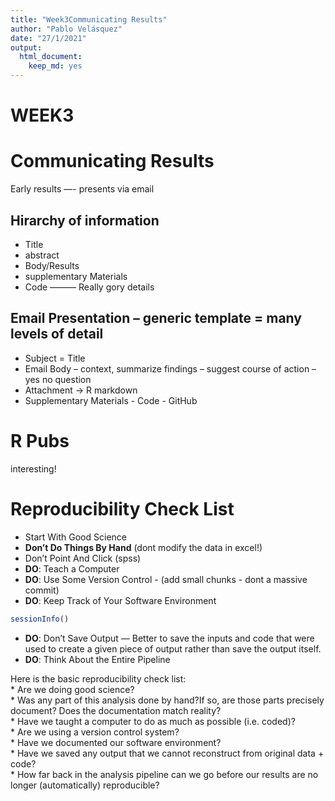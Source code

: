```yaml
---
title: "Week3Communicating Results"
author: "Pablo Velásquez"
date: "27/1/2021"
output: 
  html_document: 
    keep_md: yes
---
```

**WEEK3**
==============
**Communicating Results**
======================

Early results ---- presents via email 

## Hirarchy of information 

* Title
* abstract
* Body/Results
* supplementary Materials
* Code --------- Really gory details

## Email Presentation -- generic template = many levels of detail

* Subject = Title
* Email Body  -- context, summarize findings -- suggest course of  action -- yes no question 
* Attachment -> R markdown
* Supplementary Materials -  Code - GitHub



**R Pubs**
======================

interesting!

**Reproducibility Check List**
=============================


* Start With Good Science
* **Don’t Do Things By Hand** (dont modify the data in excel!)
* Don’t Point And Click (spss)
* **DO**: Teach a Computer
* **DO**: Use Some Version Control - (add small chunks - dont a massive commit)
* **DO**: Keep Track of Your Software Environment
```r
sessionInfo()
```
* **DO**: Don’t Save Output --- Better to save the inputs and code that were used to create a given piece of output rather than save the output itself.
* **DO**: Think About the Entire Pipeline



Here is the basic reproducibility check list:     
* Are we doing good science?      
* Was any part of this analysis done by hand?If so, are those parts precisely document? Does the documentation match reality?    
* Have we taught a computer to do as much as possible (i.e. coded)?  
* Are we using a version control system?   
* Have we documented our software environment?   
* Have we saved any output that we cannot reconstruct from original data + code?    
* How far back in the analysis pipeline can we go before our results are no longer (automatically) reproducible?  











